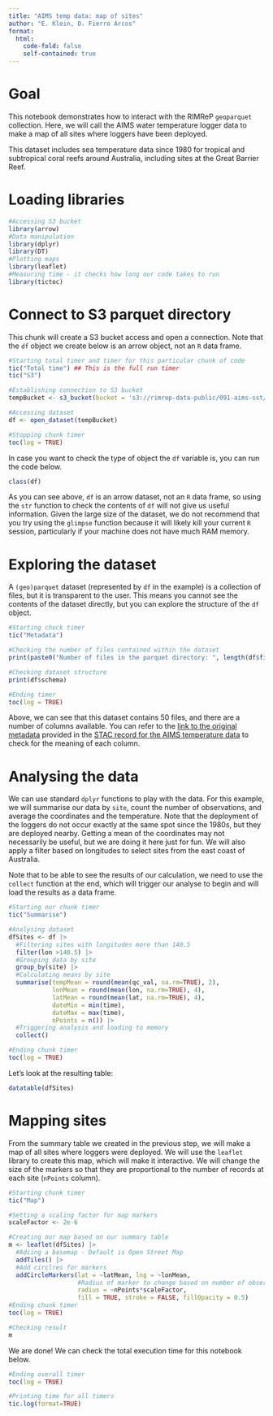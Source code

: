 ---
title: "AIMS temp data: map of sites"
author: "E. Klein, D. Fierro Arcos"
format: 
  html: 
    code-fold: false
    self-contained: true
---

# Goal

This notebook demonstrates how to interact with the RIMReP `geoparquet` collection. Here, we will call the AIMS water temperature logger data to make a map of all sites where loggers have been deployed.  
  
This dataset includes sea temperature data since 1980 for tropical and subtropical coral reefs around Australia, including sites at the Great Barrier Reef.  
  
# Loading libraries

```{r setup, warning = F, message = F}
#Accessing S3 bucket
library(arrow)
#Data manipulation
library(dplyr)
library(DT)
#Plotting maps
library(leaflet)
#Measuring time - it checks how long our code takes to run
library(tictoc)
```

# Connect to S3 parquet directory

This chunk will create a S3 bucket access and open a connection. Note that the `df` object we create below is an arrow object, not an `R` data frame.

```{r S3connect}
#Starting total timer and timer for this particular chunk of code
tic("Total time") ## This is the full run timer
tic("S3")

#Establishing connection to S3 bucket
tempBucket <- s3_bucket(bucket = 's3://rimrep-data-public/091-aims-sst/test-50-64-spatialpart')

#Accessing dataset
df <- open_dataset(tempBucket)

#Stopping chunk timer
toc(log = TRUE)
```
In case you want to check the type of object the `df` variable is, you can run the code below.

```{r}
class(df)
```
As you can see above, `df` is an arrow dataset, not an `R` data frame, so using the `str` function to check the contents of `df` will not give us useful information. Given the large size of the dataset, we do not recommend that you try using the `glimpse` function because it will likely kill your current `R` session, particularly if your machine does not have much RAM memory.  
  

# Exploring the dataset

A `(geo)parquet` dataset (represented by `df` in the example) is a collection of files, but it is transparent to the user. This means you cannot see the contents of the dataset directly, but you can explore the structure of the `df` object.  

```{r explore}
#Starting chuck timer
tic("Metadata")

#Checking the number of files contained within the dataset
print(paste0("Number of files in the parquet directory: ", length(df$files)))

#Checking dataset structure
print(df$schema)

#Ending timer
toc(log = TRUE)
```
Above, we can see that this dataset contains 50 files, and there are a number of columns available. You can refer to the [link to the original metadata](https://apps.aims.gov.au/metadata/view/4a12a8c0-c573-11dc-b99b-00008a07204e) provided in the [STAC record for the AIMS temperature data](https://stac.staging.reefdata.io/browser/collections/aims-oceanography/items/aims-sst) to check for the meaning of each column.  


# Analysing the data

We can use standard `dplyr` functions to play with the data. For this example, we will summarise our data by `site`, count the number of observations, and average the coordinates and the temperature. Note that the deployment of the loggers do not occur exactly at the same spot since the 1980s, but they are deployed nearby. Getting a mean of the coordinates may not necessarily be useful, but we are doing it here just for fun. We will also apply a filter based on longitudes to select sites from the east coast of Australia.  
  
Note that to be able to see the results of our calculation, we need to use the `collect` function at the end, which will trigger our analyse to begin and will load the results as a data frame.

```{r summarise}
#Starting our chunk timer
tic("Summarise")

#Analysing dataset
dfSites <- df |> 
  #Filtering sites with longitudes more than 140.5
  filter(lon >140.5) |> 
  #Grouping data by site
  group_by(site) |> 
  #Calculating means by site
  summarise(tempMean = round(mean(qc_val, na.rm=TRUE), 2),
            lonMean = round(mean(lon, na.rm=TRUE), 4),
            latMean = round(mean(lat, na.rm=TRUE), 4),
            dateMin = min(time), 
            dateMax = max(time),
            nPoints = n()) |> 
  #Triggering analysis and loading to memory
  collect()

#Ending chunk timer
toc(log = TRUE)
```

Let's look at the resulting table: 

```{r}
datatable(dfSites)
```


# Mapping sites

From the summary table we created in the previous step, we will make a map of all sites where loggers were deployed. We will use the `leaflet` library to create this map, which will make it interactive. We will change the size of the markers so that they are proportional to the number of records at each site (`nPoints` column).

```{r map}
#Starting chunk timer
tic("Map")

#Setting a scaling factor for map markers
scaleFactor <- 2e-6

#Creating our map based on our summary table
m <- leaflet(dfSites) |> 
  #Adiing a basemap - Default is Open Street Map
  addTiles() |> 
  #Add circlres for markers
  addCircleMarkers(lat = ~latMean, lng = ~lonMean, 
                   #Radius of marker to change based on number of observations
                   radius = ~nPoints*scaleFactor, 
                   fill = TRUE, stroke = FALSE, fillOpacity = 0.5)
#Ending chunk timer
toc(log = TRUE)

#Checking result
m
```

We are done! We can check the total execution time for this notebook below.

```{r}
#Ending overall timer
toc(log = TRUE)

#Printing time for all timers
tic.log(format=TRUE)
```
